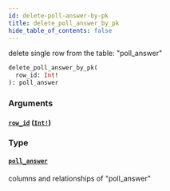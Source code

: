 ```yaml
---
id: delete-poll-answer-by-pk
title: delete_poll_answer_by_pk
hide_table_of_contents: false
---
```


delete single row from the table: "poll_answer"

```graphql
delete_poll_answer_by_pk(
  row_id: Int!
): poll_answer
```

### Arguments

#### [`row_id`](#) ([`Int!`](../scalars/int))

### Type

#### [`poll_answer`](../objects/poll-answer)

columns and relationships of "poll_answer"
